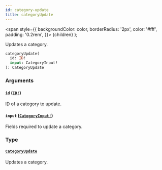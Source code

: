 ```yaml
---
id: category-update
title: categoryUpdate
---
```


<span
style={{
      backgroundColor: color,
      borderRadius: '2px',
      color: '#fff',
      padding: '0.2rem',
    }}>
{children}
</span>
);

Updates a category.

```graphql
categoryUpdate(
  id: ID!
  input: CategoryInput!
): CategoryUpdate

```

### Arguments

#### `id` ([`ID!`](/api-reference/scalars/id.mdx))

ID of a category to update.

#### `input` ([`CategoryInput!`](/api-reference/inputs/category-input.mdx))

Fields required to update a category.

### Type

#### [`CategoryUpdate`](/api-reference/objects/category-update.mdx)

Updates a category.
